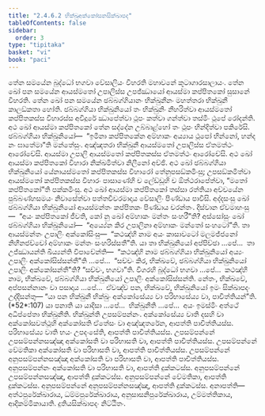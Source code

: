 ```yaml
---
title: "2.4.6.2 භික්ඛුඅක්කෝසනසික්ඛාපද"
tableOfContents: false
sidebar:
  order: 3
type: "tipitaka"
basket: "vi"
book: "paci"
---
```



<DynamicBreadcrumb />

<Division number="1028" book="paci">

<Paragraph number="3103" book="paci">
තේන සමයේන බුද්ධෝ භගවා වේසාලියං විහරති මහාවනේ කූටාගාරසාලායං. තේන ඛෝ පන සමයේන ආයස්මතෝ උපාලිස්ස උපජ්ඣායෝ ආයස්මා කප්පිතකෝ සුසානේ විහරති. තේන ඛෝ පන සමයේන ඡබ්බග්ගියානං භික්ඛුනීනං මහත්තරා භික්ඛුනී කාලඞ්කතා හෝති. ඡබ්බග්ගියා භික්ඛුනියෝ තං භික්ඛුනිං නීහරිත්වා ආයස්මතෝ කප්පිතකස්ස විහාරස්ස අවිදූරේ ඣාපේත්වා ථූපං කත්වා ගන්ත්වා තස්මිං ථූපේ රෝදන්ති. අථ ඛෝ ආයස්මා කප්පිතකෝ තේන සද්දේන උබ්බාළ්හෝ තං ථූපං භින්දිත්වා පකිරේසි. ඡබ්බග්ගියා භික්ඛුනියෝ—  “ඉමිනා කප්පිතකේන අම්හාකං අය්‍යාය ථූපෝ භින්නෝ, හන්ද නං ඝාතේමා”ති මන්තේසුං. අඤ්ඤතරා භික්ඛුනී ආයස්මතෝ උපාලිස්ස ඒතමත්ථං ආරෝචේසි. ආයස්මා උපාලි ආයස්මතෝ කප්පිතකස්ස ඒතමත්ථං ආරෝචේසි. අථ ඛෝ ආයස්මා කප්පිතකෝ විහාරා නික්ඛමිත්වා නිලීනෝ අච්ඡි. අථ ඛෝ ඡබ්බග්ගියා භික්ඛුනියෝ යේනායස්මතෝ කප්පිතකස්ස විහාරෝ තේනුපසඞ්කමිංසු; උපසඞ්කමිත්වා ආයස්මතෝ කප්පිතකස්ස විහාරං පාසාණේහි ච ලේඩ්ඩූහි ච ඕත්ථරාපේත්වා, “මතෝ කප්පිතකෝ”ති පක්කමිංසු.
</Paragraph>

<Paragraph number="3104" book="paci">
අථ ඛෝ ආයස්මා කප්පිතකෝ තස්සා රත්තියා අච්චයේන පුබ්බණ්හසමයං නිවාසේත්වා පත්තචීවරමාදාය වේසාලිං පිණ්ඩාය පාවිසි. අද්දසංසු ඛෝ ඡබ්බග්ගියා භික්ඛුනියෝ ආයස්මන්තං කප්පිතකං පිණ්ඩාය චරන්තං. දිස්වාන ඒවමාහංසු—  “අයං කප්පිතකෝ ජීවති, කෝ නු ඛෝ අම්හාකං මන්තං සංහරී”ති?
</Paragraph>

<Paragraph number="3105" book="paci">
අස්සෝසුං ඛෝ ඡබ්බග්ගියා භික්ඛුනියෝ—  “අය්‍යේන කිර උපාලිනා අම්හාකං මන්තෝ සංහටෝ”ති. තා ආයස්මන්තං උපාලිං අක්කෝසිංසු—  “කථඤ්හි නාම අයං කාසාවටෝ මලමජ්ජනෝ නිහීනජච්චෝ අම්හාකං මන්තං සංහරිස්සතී”ති.
</Paragraph>

<Paragraph number="3106" book="paci">
යා තා භික්ඛුනියෝ අප්පිච්ඡා …පේ…  තා උජ්ඣායන්ති ඛිය්‍යන්ති විපාචේන්ති—  “කථඤ්හි නාම ඡබ්බග්ගියා භික්ඛුනියෝ අය්‍යං උපාලිං අක්කෝසිස්සන්තී”ති …පේ…  “සච්චං කිර, භික්ඛවේ, ඡබ්බග්ගියා භික්ඛුනියෝ උපාලිං අක්කෝසන්තී”ති? “සච්චං, භගවා”ති. විගරහි බුද්ධෝ භගවා …පේ…  කථඤ්හි නාම, භික්ඛවේ, ඡබ්බග්ගියා භික්ඛුනියෝ උපාලිං අක්කෝසිස්සන්ති. නේතං, භික්ඛවේ, අප්පසන්නානං වා පසාදාය …පේ…  ඒවඤ්ච පන, භික්ඛවේ, භික්ඛුනියෝ ඉමං සික්ඛාපදං උද්දිසන්තු—
</Paragraph>

</Division>
<Division number="1029" book="paci">

<Paragraph number="3107" book="paci">
<Emphasis>“යා පන භික්ඛුනී භික්ඛුං අක්කෝසේය්‍ය වා පරිභාසේය්‍ය වා, පාචිත්තියන්”</Emphasis>ති. (*52*:<Emphasis>107</Emphasis>)
</Paragraph>

</Division>
<Division number="1030" book="paci">

<Paragraph number="3108" book="paci">
<Emphasis>යා පනා</Emphasis>ති යා යාදිසා …පේ…  <Emphasis>භික්ඛුනී</Emphasis>ති …පේ…  අයං ඉමස්මිං අත්ථේ අධිප්පේතා භික්ඛුනීති.
</Paragraph>

<Paragraph number="3109" book="paci">
<Emphasis>භික්ඛුන්</Emphasis>ති උපසම්පන්නං. <Emphasis>අක්කෝසේය්‍ය වා</Emphasis>ති දසහි වා අක්කෝසවත්ථූහි අක්කෝසති ඒතේසං වා අඤ්ඤතරේන, ආපත්ති පාචිත්තියස්ස.
</Paragraph>

<Paragraph number="3110" book="paci">
<Emphasis>පරිභාසේය්‍ය වා</Emphasis>ති භයං උපදංසේති, ආපත්ති පාචිත්තියස්ස.
</Paragraph>

</Division>
<Division number="1031" book="paci">

<Paragraph number="3111" book="paci">
උපසම්පන්නේ උපසම්පන්නසඤ්ඤා අක්කෝසති වා පරිභාසති වා, ආපත්ති පාචිත්තියස්ස. උපසම්පන්නේ වේමතිකා අක්කෝසති වා පරිභාසති වා, ආපත්ති පාචිත්තියස්ස. උපසම්පන්නේ අනුපසම්පන්නසඤ්ඤා අක්කෝසති වා පරිභාසති වා, ආපත්ති පාචිත්තියස්ස.
</Paragraph>

<Paragraph number="3112" book="paci">
අනුපසම්පන්නං අක්කෝසති වා පරිභාසති වා, ආපත්ති දුක්කටස්ස. අනුපසම්පන්නේ උපසම්පන්නසඤ්ඤා, ආපත්ති දුක්කටස්ස. අනුපසම්පන්නේ වේමතිකා, ආපත්ති දුක්කටස්ස. අනුපසම්පන්නේ අනුපසම්පන්නසඤ්ඤා, ආපත්ති දුක්කටස්ස.
</Paragraph>

</Division>
<Division number="1032" book="paci">

<Paragraph number="3113" book="paci">
අනාපත්ති—  අත්ථපුරේක්ඛාරාය, ධම්මපුරේක්ඛාරාය, අනුසාසනිපුරේක්ඛාරාය, උම්මත්තිකාය, ආදිකම්මිකායාති.

</Paragraph>
</Division>

<Paragraph number="3114" type="center" book="paci">
දුතියසික්ඛාපදං නිට්ඨිතං.
</Paragraph>